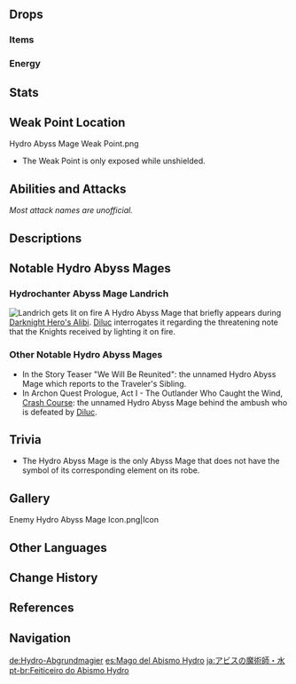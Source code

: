 {{Enemy Infobox
|image    = Enemy Hydro Abyss Mage.png
|dmgtype  = Hydro
|weakpoint = yes
|type     = Elite Enemies
|faction  = Abyss Order
|location = Multiple
|family   = The Abyss
|group    = Abyss Mages
|ability1 = Shield
|ability2 = Interruption Resistance
|ability3 = Teleport
|voiceEN  = 
|voiceJP  = [http://amuleto.jp/talents/福間竣兵.html Fukuma Shunpei ({{ja|福間竣兵}})]<ref name="Fukuma Shunpei">Twitter: [https://twitter.com/fkmshunp/status/1359480435902877698 JP VA Self Announcement]</ref>
|voiceKR  = [https://namu.wiki/w/남도형 Nam Dohyeong ({{ko|남도형}})]<ref name="Nam Dohyeong">YouTube: [https://youtu.be/6OoHaXl_hdY?t=209 KR VA Self Announcement]</ref>
}}
{{Enemy Intro}}

==Drops==
===Items===
{{Drops Table|type=Abyss Mages}}

===Energy===
{{Energy Drops
|type  = Hydro
|hp1   = 75
|p1    = 1
|hp2   = 50
|p2    = 1
|hp3   = 25
|p3    = 1
|hp4   = 0
|o4    = 1
}}

==Stats==
{{Enemy Stats|hp_ratio=2|atk_ratio=3|hp_type=1}}

==Weak Point Location==
<gallery>
Hydro Abyss Mage Weak Point.png
</gallery>
* The Weak Point is only exposed while unshielded.

==Abilities and Attacks==
''Most attack names are unofficial.''
{{Enemy Attacks
|name_1 = Hydro Shield
|desc_1 = Upon initiating combat, the Hydro Abyss Mage immediately gains a {{Hydro}} [[Shield]], protecting it from damage. The shield takes damage from certain [[Elemental Reactions]] and suffers additional damage based on the strength of the attacks it receives. This shield is weakest to {{Dendro}}.
{{Elemental Shield Data|Hydro|12}}
|strat_1 = Aside from using {{Dendro}}, {{Cryo}} attacks are also effective against the Abyss Mage as it will freeze the mage in place.

|name_2 = Water Ball
|desc_2 = Shoots a water projectile at the target, dealing '''100% ATK''' as {{Color|Hydro DMG}}
|file_2 = Hydro Abyss Mage Normal Attack

|name_3 = Special Attack - Bubbling Offering
|desc_3 = Releases a homing [[Bubbles|bubble]] that deals '''100% ATK''' as {{Color|Hydro DMG}} on impact and traps the target inside. These bubbles can also trap other small enemies if they come in contact. The homing bubble itself is very fragile and will pop when coming into contact on anything with a hitbox aside from the player. The player can use [[AoE]] or ranged attacks can help pop it from a distance, or make the bubble run into another enemy or object.
|file_3 = Hydro Abyss Mage Special Attack

|name_4 = Teleportation
|desc_4 = If the target is too far from the mage, it clutches its mask and teleports directly in front of the target, dealing '''100% ATK''' as {{Color|AoE Hydro DMG}} at its location upon reappearance. The mage can also teleport away from the player to avoid attacks when vulnerable.

|name_5 = Rite of Mortal Water
|desc_5 = If the mage is left alone after its shield is destroyed, summons a large amount of bubbles around it which deal '''100% ATK''' as {{Color|Hydro DMG}} on impact and traps the target inside. During this attack, the mage's [[Interruption Resistance]] is increased. If the mage is not staggered or defeated within 10 seconds, it regains a Hydro Shield, dealing '''200% ATK''' as {{Color|AoE Hydro DMG}}.

|name_6 = Enhancement
|desc_6 = Certain enhanced Hydro Abyss Mages can be found in certain [[Domains]], [[Spiral Abyss]], overworld events and challenges. There are 3 possible types of enhancements: Attack, Shield, and Teleportation.
* '''Attack Enhancement:''' When a '''Homing Bubble''' traps a player, it will deal DMG twice.
* '''Shield Enhancement:''' The '''Hydro Shield''' becomes twice as durable. When a character's attack hits the shield, 1 [[gauge unit]] of Hydro will be applied to the character.
* '''Teleportation Enhancement:''' While teleporting, deals '''100% ATK''' as {{Color|AoE Hydro DMG}} at its location upon disappearance.
}}

==Descriptions==
{{Description|Abyss creatures that utilize Hydro energy in battle.<br />Stories circulate among adventurers that Abyss Mages are at the lowest rung of the Abyss Order's hierarchy and that they roam the various lands to scheme fell deeds of destruction. Though they also often make fun of these Abyss Mages, saying that the most harm they can do is to cause rheumatism or a common cold, their power is not to be underestimated.|[[Archive]]}}

==Notable Hydro Abyss Mages==
===Hydrochanter Abyss Mage Landrich===
[[File:Miscellaneous Diluc Story Quest Hydro Abyss Mage.png|alt=A Hydro Abyss Mage gets lit on fire|thumb|Landrich gets lit on fire]]
A Hydro Abyss Mage that briefly appears during [[Darknight Hero's Crisis|Darknight Hero's Alibi]]. [[Diluc]] interrogates it regarding the threatening note that the Knights received by lighting it on fire.{{clr}}

===Other Notable Hydro Abyss Mages===
*In the Story Teaser "We Will Be Reunited": the unnamed Hydro Abyss Mage which reports to the Traveler's Sibling.
*In Archon Quest Prologue, Act I - The Outlander Who Caught the Wind, [[Crash Course]]: the unnamed Hydro Abyss Mage behind the ambush who is defeated by [[Diluc]].

==Trivia==
* The Hydro Abyss Mage is the only Abyss Mage that does not have the symbol of its corresponding element on its robe.

==Gallery==
<gallery>
Enemy Hydro Abyss Mage Icon.png|Icon
</gallery>

==Other Languages==
{{Other Languages
|en      = Hydro Abyss Mage
|zhs     = 水深渊法师
|zhs_rm  = Shuǐ Shēnyuān Fǎshī
|zht     = 水深淵法師
|zht_rm  = Shuǐ Shēnyuān Fǎshī
|zh_tl   = Hydro Abyss Mage
|ja      = アビスの{{Rubi|魔|ま|術|じゅつ|師|し|・|&nbsp;|水|みず}}
|ja_rm   = Abisu no Majutsushi - Mizu
|ja_tl   = Mage of the Abyss: Hydro
|ko      = 물의 {{tt|심연|深淵}} 메이지
|ko_rm   = Mul-ui Simyeon Meiji
|ko_tl   = Abyss Mage of Water
|es      = Mago del Abismo Hydro
|es_tl   = Hydro Abyss Mage
|fr      = Hydromage de l'Abîme
|fr_tl   = Abyss Hydromage
|ru      = Гидро маг Бездны
|ru_tl   = Hydro Abyss Mage
|th      = Hydro Abyss Mage
|vi      = Pháp Sư Vực Sâu Thủy
|vi_tl   = Hydro Abyss Mage
|de      = Hydro-Abgrundmagier
|de_tl   = Hydro Abyss Mage
|id      = Hydro Abyss Mage
|pt      = Feiticeiro do Abismo Hydro
|pt_tl   = Hydro Abyss Sorcerer
|tr      = Hiçlik Su Büyücüsü
|tr_tl   = 
|it      = Mago dell'Abisso di Hydro
|it_tl   = 
}}

==Change History==
{{Change History|1.0}}

==References==
{{Reflist}}

==Navigation==
{{Enemy Navbox|type=Elite}}

[[de:Hydro-Abgrundmagier]]
[[es:Mago del Abismo Hydro]]
[[ja:アビスの魔術師・水]]
[[pt-br:Feiticeiro do Abismo Hydro]]